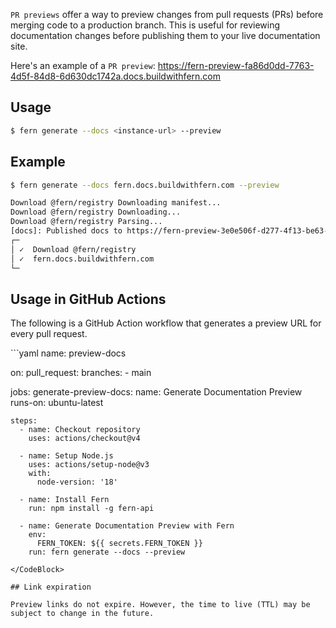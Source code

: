 `PR previews` offer a way to preview changes from pull requests (PRs) before merging code to a production branch. This is useful for reviewing documentation changes before publishing them to your live documentation site.

Here's an example of a `PR preview`: https://fern-preview-fa86d0dd-7763-4d5f-84d8-6d630dc1742a.docs.buildwithfern.com

## Usage 

```bash
$ fern generate --docs <instance-url> --preview
```

## Example

```bash
$ fern generate --docs fern.docs.buildwithfern.com --preview

Download @fern/registry Downloading manifest...
Download @fern/registry Downloading...
Download @fern/registry Parsing...
[docs]: Published docs to https://fern-preview-3e0e506f-d277-4f13-be63-e609b7320db1.docs.buildwithfern.com
┌─
│ ✓  Download @fern/registry
│ ✓  fern.docs.buildwithfern.com
└─
```

## Usage in GitHub Actions  

The following is a GitHub Action workflow that generates a preview URL for every pull request.

<CodeBlock title = ".github/workflows/preview-docs.yml">
```yaml
name: preview-docs

on:
  pull_request:
    branches:
      - main  

jobs:
  generate-preview-docs:
    name: Generate Documentation Preview
    runs-on: ubuntu-latest

    steps:
      - name: Checkout repository
        uses: actions/checkout@v4

      - name: Setup Node.js
        uses: actions/setup-node@v3
        with:
          node-version: '18'

      - name: Install Fern
        run: npm install -g fern-api

      - name: Generate Documentation Preview with Fern
        env:
          FERN_TOKEN: ${{ secrets.FERN_TOKEN }}
        run: fern generate --docs --preview
```
</CodeBlock>

## Link expiration

Preview links do not expire. However, the time to live (TTL) may be subject to change in the future.